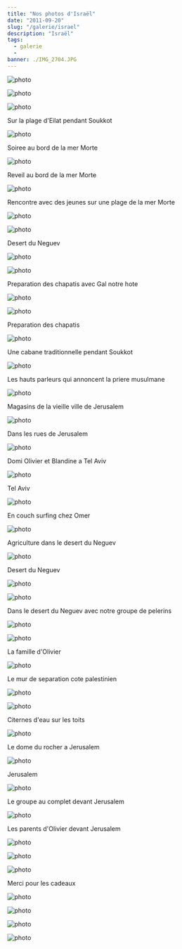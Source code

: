 ```yaml
---
title: "Nos photos d'Israël"
date: "2011-09-20"
slug: "/galerie/israel"
description: "Israël"
tags:
  - galerie
  -
banner: ./IMG_2704.JPG
---
```


![photo](./DSCN1694.JPG)

<div class="img-caption"></div>

![photo](./IMG_2490.JPG)

<div class="img-caption"></div>

![photo](./IMG_2493.JPG)

<div class="img-caption">Sur la plage d'Eilat pendant Soukkot</div>

![photo](./IMG_2507.JPG)

<div class="img-caption">Soiree au bord de la mer Morte</div>

![photo](./IMG_2509.JPG)

<div class="img-caption">Reveil au bord de la mer Morte</div>

![photo](./IMG_2512.JPG)

<div class="img-caption">
  Rencontre avec des jeunes sur une plage de la mer Morte
</div>

![photo](./IMG_2525.JPG)

<div class="img-caption"></div>

![photo](./IMG_2529.JPG)

<div class="img-caption">Desert du Neguev</div>

![photo](./IMG_2533.JPG)

<div class="img-caption"></div>

![photo](./IMG_2547.JPG)

<div class="img-caption">Preparation des chapatis avec Gal notre hote</div>

![photo](./IMG_2550.JPG)

<div class="img-caption"></div>

![photo](./IMG_2554.JPG)

<div class="img-caption">Preparation des chapatis</div>

![photo](./IMG_2570.JPG)

<div class="img-caption">Une cabane traditionnelle pendant Soukkot</div>

![photo](./IMG_2574.JPG)

<div class="img-caption">
  Les hauts parleurs qui annoncent la priere musulmane
</div>

![photo](./IMG_2575.JPG)

<div class="img-caption">Magasins de la vieille ville de Jerusalem</div>

![photo](./IMG_2583.JPG)

<div class="img-caption">Dans les rues de Jerusalem</div>

![photo](./IMG_2599.JPG)

<div class="img-caption">Domi Olivier et Blandine a Tel Aviv</div>

![photo](./IMG_2607.JPG)

<div class="img-caption">Tel Aviv</div>

![photo](./IMG_2618.JPG)

<div class="img-caption">En couch surfing chez Omer</div>

![photo](./IMG_2622.JPG)

<div class="img-caption">Agriculture dans le desert du Neguev</div>

![photo](./IMG_2625.JPG)

<div class="img-caption">Desert du Neguev</div>

![photo](./IMG_2628.JPG)

<div class="img-caption"></div>

![photo](./IMG_2631.JPG)

<div class="img-caption">
  Dans le desert du Neguev avec notre groupe de pelerins
</div>

![photo](./IMG_2646.JPG)

<div class="img-caption"></div>

![photo](./IMG_2665.JPG)

<div class="img-caption">La famille d'Olivier</div>

![photo](./IMG_2684.JPG)

<div class="img-caption">Le mur de separation cote palestinien</div>

![photo](./IMG_2688.JPG)

<div class="img-caption"></div>

![photo](./IMG_2700.JPG)

<div class="img-caption">Citernes d'eau sur les toits</div>

![photo](./IMG_2704.JPG)

<div class="img-caption">Le dome du rocher a Jerusalem</div>

![photo](./IMG_2705.JPG)

<div class="img-caption">Jerusalem</div>

![photo](./IMG_2709.JPG)

<div class="img-caption">Le groupe au complet devant Jerusalem</div>

![photo](./IMG_2750.JPG)

<div class="img-caption">Les parents d'Olivier devant Jerusalem</div>

![photo](./IMG_2774.JPG)

<div class="img-caption"></div>

![photo](./IMG_2778.JPG)

<div class="img-caption"></div>

![photo](./IMG_2781.JPG)

<div class="img-caption">Merci pour les cadeaux</div>

![photo](./IMG_2800.JPG)

<div class="img-caption"></div>

![photo](./IMG_2801.JPG)

<div class="img-caption"></div>

![photo](./IMG_2808.JPG)

<div class="img-caption"></div>

![photo](./IMG_2819.JPG)

<div class="img-caption"></div>
